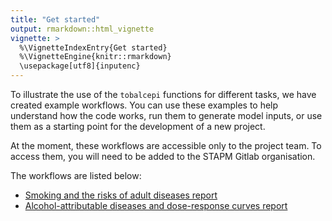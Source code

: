 ```yaml
---
title: "Get started"
output: rmarkdown::html_vignette
vignette: >
  %\VignetteIndexEntry{Get started}
  %\VignetteEngine{knitr::rmarkdown}
  \usepackage[utf8]{inputenc}
---
```


To illustrate the use of the `tobalcepi` functions for different tasks, we have created example workflows. You can use these examples to help understand how the code works, run them to generate model inputs, or use them as a starting point for the development of a new project.    

At the moment, these workflows are accessible only to the project team. To access them, you will need to be added to the STAPM Gitlab organisation.  

The workflows are listed below:  

- [Smoking and the risks of adult diseases report](https://gitlab.com/stapm/model-inputs/epi_tobacco_risk)  
- [Alcohol-attributable diseases and dose-response curves report](https://gitlab.com/stapm/model-inputs/epi_alcohol_risk)   








